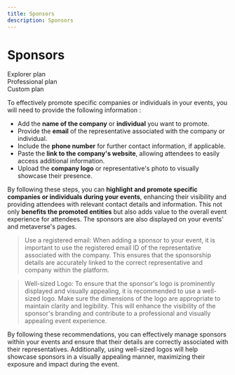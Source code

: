 ```yaml
---
title: Sponsors
description: Sponsors
---
```


# Sponsors

<div class="flex-row">
  <div class="plan">Explorer plan</div>
  <div class="plan">Professional plan</div>
  <div class="plan">Custom plan</div>
</div>

To effectively promote specific companies or individuals in your events, you will need to provide the following information :

- Add the **name of the company** or **individual** you want to promote.
- Provide the **email** of the representative associated with the company or individual.
- Include the **phone number** for further contact information, if applicable.
- Paste the **link to the company's website**, allowing attendees to easily access additional information.
- Upload the **company logo** or representative's photo to visually showcase their presence.

By following these steps, you can **highlight and promote specific companies or individuals during your events**, enhancing their visibility and providing attendees with relevant contact details and information. This not only **benefits the promoted entities** but also adds value to the overall event experience for attendees.
The sponsors are also displayed on your events' and metaverse's pages.

> Use a registered email: When adding a sponsor to your event, it is important to use the registered email ID of the representative associated with the company. This ensures that the sponsorship details are accurately linked to the correct representative and company within the platform.

> Well-sized Logo: To ensure that the sponsor's logo is prominently displayed and visually appealing, it is recommended to use a well-sized logo. Make sure the dimensions of the logo are appropriate to maintain clarity and legibility. This will enhance the visibility of the sponsor's branding and contribute to a professional and visually appealing event experience.

By following these recommendations, you can effectively manage sponsors within your events and ensure that their details are correctly associated with their representatives. Additionally, using well-sized logos will help showcase sponsors in a visually appealing manner, maximizing their exposure and impact during the event.
